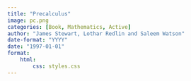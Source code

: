 ```yaml
---
title: "Precalculus"
image: pc.png
categories: [Book, Mathematics, Active]
author: "James Stewart, Lothar Redlin and Saleem Watson"
date-format: "YYYY"
date: "1997-01-01"
format:
    html:
        css: styles.css
---
```

